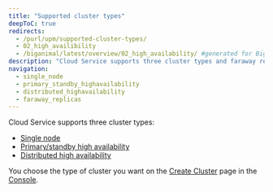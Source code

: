 ```yaml
---
title: "Supported cluster types"
deepToC: true
redirects:
  - /purl/upm/supported-cluster-types/
  - 02_high_availibility
  - /biganimal/latest/overview/02_high_availability/ #generated for BigAnimal URL path removal branch
description: "Cloud Service supports three cluster types and faraway replicas."
navigation:
  - single_node
  - primary_standby_highavailability
  - distributed_highavailability
  - faraway_replicas
---
```


Cloud Service supports three cluster types: 
- [Single node](./single_node)
- [Primary/standby high availability](./primary_standby_highavailability)
- [Distributed high availability](./distributed_highavailability)

You choose the type of cluster you want on the [Create Cluster](https://portal.biganimal.com/create-cluster) page in the [Console](https://portal.biganimal.com).  
